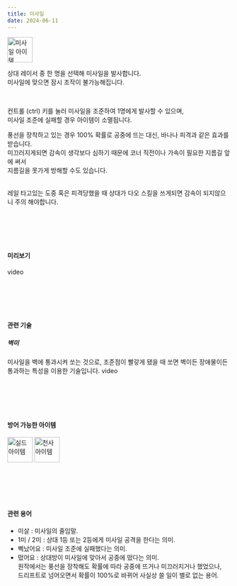 ```yaml
---
title: 미사일
date: 2024-06-11
---
```


<Img src="/images/items/ico-missile.webp" alt="미사일 아이템" width="57" height="57"/>

<Bq>상대 레이서 중 한 명을 선택해 미사일을 발사합니다. <br/>
미사일에 맞으면 잠시 조작이 불가능해집니다.</Bq>

<br/>

컨트롤 (ctrl) 키를 눌러 미사일을 조준하여 1명에게 발사할 수 있으며, <br/>
미사일 조준에 실패할 경우 아이템이 소멸됩니다.
<br/>

풍선을 장착하고 있는 경우 100% 확률로 공중에 뜨는 대신, 바나나 피격과 같은 효과를 받습니다. <br/>
미끄러지게되면 감속이 생각보다 심하기 때문에 코너 직전이나 가속이 필요한 지름길 앞에 써서 <br/>
지름길을 못가게 방해할 수도 있습니다.

<br/>

<Division className="mdTip">
    <Paragraph className="mdTipText">레일 타고있는 도중 혹은 피격당했을 때 상대가 다오 스킬을 쓰게되면 감속이 되지않으니 주의 해야합니다.</Paragraph>
</Division>

<br/><br/><br/><br/>

#### 미리보기

<Division className="mdRatio">video</Division>

<br/><br/><br/><br/>

#### 관련 기술

##### 벽미

미사일을 벽에 통과시켜 쏘는 것으로, 조준점이 빨갛게 됐을 때 쏘면 벽이든 장애물이든 통과하는 특성을 이용한 기술입니다.
<Division className="mdRatio">video</Division>

<br/><br/><br/><br/>

#### 방어 가능한 아이템

<Division className="mdFlex mdCg">
    <Img src="/images/items/ico-shield.webp" alt="실드 아이템" width="57" height="57"/>
    <Img src="/images/items/ico-angel.webp" alt="천사 아이템" width="57" height="57"/>
</Division>

<br/><br/><br/><br/>

#### 관련 용어

- 미살 : 미사일의 줄임말.
- 1미 / 2미 : 상대 1등 또는 2등에게 미사일 공격을 한다는 의미.
- 삑났어요 : 미사일 조준에 실패했다는 의미.
- 떴어요 : 상대방이 미사일에 맞아서 공중에 떴다는 의미. <br/>원작에서는 풍선을 장착해도 확률에 따라 공중에 뜨거나 미끄러지거나 했었으나,<br/>
드리프트로 넘어오면서 확률이 100%로 바뀌어 사실상 쓸 일이 별로 없는 용어.